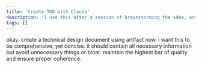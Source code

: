 ```yaml
---
title: 'Create TDD with Claude'
description: 'I use this after a session of brainstorming the idea, architecture, data models with Claude'
tags: []
---
```


okay. create a technical design document using artifact now. i want this to be comprehensive, yet concise. it should contain all necessary information but avoid unnecessary things or bloat. maintain the highest bar of quality and ensure proper coherence.
